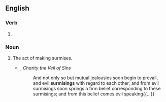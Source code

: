 ==English==

===Verb===
{{head|en|verb form}}

# {{present participle of|en|surmise|nocat=1}}

===Noun===
{{en-noun}}

# The act of making surmises.
#* {{rfdatek|en|Jonathan Edwards}}, ''Charity the Veil of Sins''
#*: And not only so but mutual jealousies soon begin to prevail, and evil '''surmisings''' with regard to each other; and from evil surmisings soon springs a firm belief corresponding to these surmisings; and from this belief comes evil speaking{{...}}